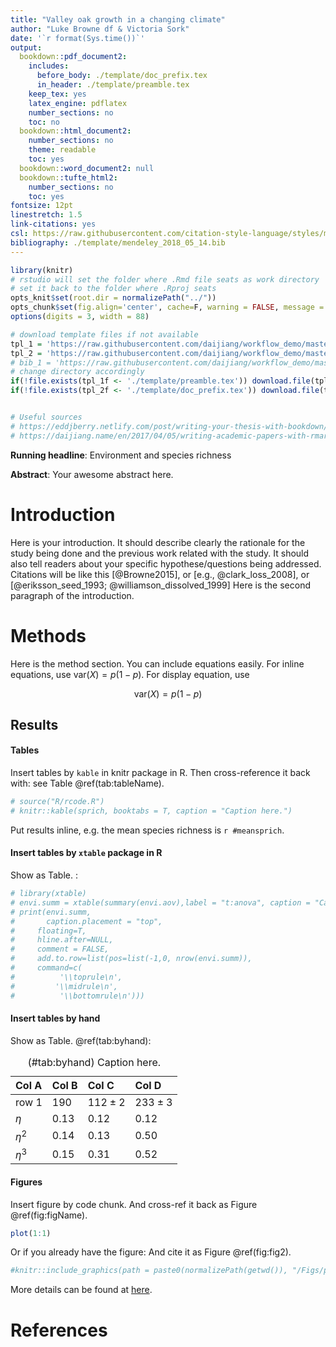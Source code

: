 ```yaml
---
title: "Valley oak growth in a changing climate"
author: "Luke Browne df & Victoria Sork"
date: '`r format(Sys.time())`'
output:
  bookdown::pdf_document2:
    includes:
      before_body: ./template/doc_prefix.tex
      in_header: ./template/preamble.tex
    keep_tex: yes
    latex_engine: pdflatex
    number_sections: no
    toc: no
  bookdown::html_document2:
    number_sections: no
    theme: readable
    toc: yes
  bookdown::word_document2: null
  bookdown::tufte_html2:
    number_sections: no
    toc: yes
fontsize: 12pt
linestretch: 1.5
link-citations: yes
csl: https://raw.githubusercontent.com/citation-style-language/styles/master/ecology.csl
bibliography: ./template/mendeley_2018_05_14.bib
---
```


```r
library(knitr)
# rstudio will set the folder where .Rmd file seats as work directory
# set it back to the folder where .Rproj seats
opts_knit$set(root.dir = normalizePath("../"))
opts_chunk$set(fig.align='center', cache=F, warning = FALSE, message = T, echo = FALSE)
options(digits = 3, width = 88)

# download template files if not available
tpl_1 = 'https://raw.githubusercontent.com/daijiang/workflow_demo/master/template/preamble.tex'
tpl_2 = 'https://raw.githubusercontent.com/daijiang/workflow_demo/master/template/doc_prefix.tex'
# bib_1 = 'https://raw.githubusercontent.com/daijiang/workflow_demo/master/template/ref.bib'
# change directory accordingly
if(!file.exists(tpl_1f <- './template/preamble.tex')) download.file(tpl_1, tpl_1f)
if(!file.exists(tpl_2f <- './template/doc_prefix.tex')) download.file(tpl_2, tpl_2f)


# Useful sources
# https://eddjberry.netlify.com/post/writing-your-thesis-with-bookdown/
# https://daijiang.name/en/2017/04/05/writing-academic-papers-with-rmarkdown/


```

**Running headline**: Environment and species richness

**Abstract**: Your awesome abstract here.

\clearpage

# Introduction

Here is your introduction. It should describe clearly the rationale for the study being done and the previous work related with the study. It should also tell readers about your specific hypothese/questions being addressed. Citations will be like this [@Browne2015], or [e.g., @clark_loss_2008], or [@eriksson_seed_1993; @williamson_dissolved_1999]
Here is the second paragraph of the introduction.


# Methods

Here is the method section. You can include equations easily. For inline equations, use $\text{var}(X) = p(1-p)$. For display equation, use

$$\text{var}(X) = p(1-p)$$

## Results


#### Tables

Insert tables by `kable` in knitr package in R. Then cross-reference it back with: see Table \@ref(tab:tableName).


```r
# source("R/rcode.R")
# knitr::kable(sprich, booktabs = T, caption = "Caption here.")
```

Put results inline, e.g. the mean species richness is `r #meansprich`.

#### Insert tables by `xtable` package in R


Show as Table. \ref{t:anova}:

```r
# library(xtable)
# envi.summ = xtable(summary(envi.aov),label = "t:anova", caption = "Caption here")
# print(envi.summ,
# 		caption.placement = "top",
# 	  floating=T,
# 	  hline.after=NULL,
# 	  comment = FALSE,
# 	  add.to.row=list(pos=list(-1,0, nrow(envi.summ)),
# 	  command=c(
# 		   '\\toprule\n',
# 		  '\\midrule\n',
# 		   '\\bottomrule\n')))
```

#### Insert tables by hand


Show as Table. \@ref(tab:byhand):

Table: (#tab:byhand) Caption here.

Col A             Col B       Col C                   Col D
------------      -------     ------------------      ------------------
row 1             190         $112 \pm 2$             $233 \pm 3$
$\eta$            0.13        0.12                    0.12
$\eta^2$          0.14        0.13                    0.50
$\eta^3$          0.15        0.31                    0.52


#### Figures

Insert figure by code chunk. And cross-ref it back as Figure \@ref(fig:figName).

```r
plot(1:1)
```


Or if you already have the figure:
And cite it as Figure \@ref(fig:fig2).

```r
#knitr::include_graphics(path = paste0(normalizePath(getwd()), "/Figs/plot.pdf"))
```


More details can be found at [here](https://bookdown.org/yihui/bookdown/).

# References
